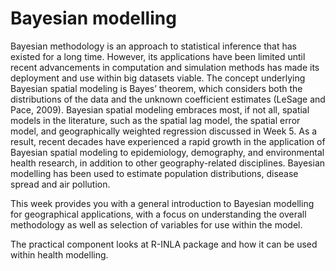# Bayesian modelling 

Bayesian methodology is an approach to statistical inference that has existed for a long time. However, its applications have been limited until recent advancements in computation and simulation methods has made its deployment and use within big datasets viable. The concept underlying Bayesian spatial modeling is Bayes’ theorem, which considers both the distributions of the data and the unknown coefficient estimates (LeSage and Pace, 2009). Bayesian spatial modeling embraces most, if not all, spatial models in the literature, such as the spatial lag model, the spatial error model, and geographically weighted regression discussed in Week 5. As a result, recent decades have experienced a rapid growth in the application of Bayesian spatial modeling to epidemiology, demography, and environmental health research, in addition to other geography-related disciplines. Bayesian modelling has been used to estimate population distributions, disease spread and air pollution.

This week provides you with a general introduction to Bayesian modelling for geographical applications, with a focus on understanding the overall methodology as well as selection of variables for use within the model. 

The practical component looks at R-INLA package and how it can be used within health modelling. 

